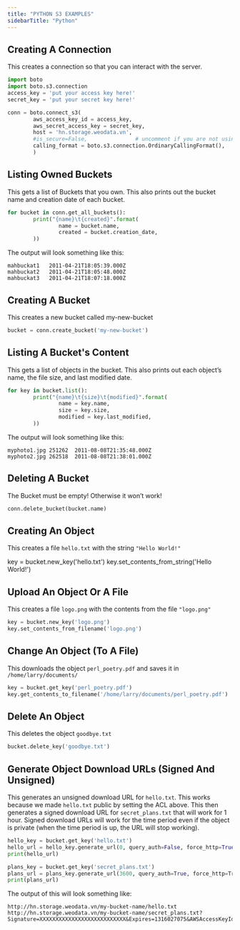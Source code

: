 ```yaml
--- 
title: "PYTHON S3 EXAMPLES"
sidebarTitle: "Python"
---
```


## Creating A Connection

This creates a connection so that you can interact with the server.

```python Python
import boto
import boto.s3.connection
access_key = 'put your access key here!'
secret_key = 'put your secret key here!'

conn = boto.connect_s3(
        aws_access_key_id = access_key,
        aws_secret_access_key = secret_key,
        host = 'hn.storage.weodata.vn',
        #is_secure=False,               # uncomment if you are not using ssl
        calling_format = boto.s3.connection.OrdinaryCallingFormat(),
        )
```

## Listing Owned Buckets

This gets a list of Buckets that you own. This also prints out the bucket name and creation date of each bucket.

```python Python
for bucket in conn.get_all_buckets():
        print("{name}\t{created}".format(
                name = bucket.name,
                created = bucket.creation_date,
        ))
```

The output will look something like this:

```
mahbuckat1   2011-04-21T18:05:39.000Z
mahbuckat2   2011-04-21T18:05:48.000Z
mahbuckat3   2011-04-21T18:07:18.000Z
```

## Creating A Bucket

This creates a new bucket called my-new-bucket

```python Python
bucket = conn.create_bucket('my-new-bucket')
```

## Listing A Bucket's Content

This gets a list of objects in the bucket. This also prints out each object’s name, the file size, and last modified date.

```python Python
for key in bucket.list():
        print("{name}\t{size}\t{modified}".format(
                name = key.name,
                size = key.size,
                modified = key.last_modified,
        ))
```

The output will look something like this:

```
myphoto1.jpg 251262  2011-08-08T21:35:48.000Z
myphoto2.jpg 262518  2011-08-08T21:38:01.000Z
```

## Deleting A Bucket

<Note>
The Bucket must be empty! Otherwise it won’t work!
</Note>

```python Python
conn.delete_bucket(bucket.name)
```

## Creating An Object

This creates a file `hello.txt` with the string `"Hello World!"`

key = bucket.new_key('hello.txt')
key.set_contents_from_string('Hello World!')

## Upload An Object Or A File

This creates a file `logo.png` with the contents from the file `"logo.png"`

```python Python
key = bucket.new_key('logo.png')
key.set_contents_from_filename('logo.png')
```

## Change An Object (To A File)

This downloads the object `perl_poetry.pdf` and saves it in `/home/larry/documents/`

```python Python
key = bucket.get_key('perl_poetry.pdf')
key.get_contents_to_filename('/home/larry/documents/perl_poetry.pdf')
```

## Delete An Object

This deletes the object `goodbye.txt`

```python Python
bucket.delete_key('goodbye.txt')
```

## Generate Object Download URLs (Signed And Unsigned)

This generates an unsigned download URL for `hello.txt`. This works because we made `hello.txt` public by setting the ACL above. This then generates a signed download URL for `secret_plans.txt` that will work for 1 hour. Signed download URLs will work for the time period even if the object is private (when the time period is up, the URL will stop working).

```python Python
hello_key = bucket.get_key('hello.txt')
hello_url = hello_key.generate_url(0, query_auth=False, force_http=True)
print(hello_url)

plans_key = bucket.get_key('secret_plans.txt')
plans_url = plans_key.generate_url(3600, query_auth=True, force_http=True)
print(plans_url)
```

The output of this will look something like:

```
http://hn.storage.weodata.vn/my-bucket-name/hello.txt
http://hn.storage.weodata.vn/my-bucket-name/secret_plans.txt?Signature=XXXXXXXXXXXXXXXXXXXXXXXXXXX&Expires=1316027075&AWSAccessKeyId=XXXXXXXXXXXXXXXXXXX
```
